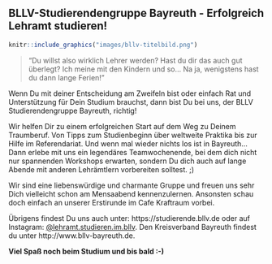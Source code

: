 ## BLLV-Studierendengruppe Bayreuth - Erfolgreich Lehramt studieren!

```r
knitr::include_graphics("images/bllv-titelbild.png")
```

> "Du willst also wirklich Lehrer werden? Hast du dir das auch gut überlegt? Ich meine mit den Kindern und so... Na ja, wenigstens hast du dann lange Ferien!"

Wenn Du mit deiner Entscheidung am Zweifeln bist oder einfach Rat und Unterstützung für Dein Studium brauchst, dann bist Du bei uns, der BLLV Studierendengruppe Bayreuth, richtig!

Wir helfen Dir zu einem erfolgreichen Start auf dem Weg zu Deinem Traumberuf. Von Tipps zum Studienbeginn über weltweite Praktika bis zur Hilfe im Referendariat.
Und wenn mal wieder nichts los ist in Bayreuth... Dann erlebe mit uns ein legendäres Teamwochenende, bei dem dich nicht nur spannenden Workshops erwarten,
sondern Du dich auch auf lange Abende mit anderen Lehrämtlern vorbereiten solltest. ;)

Wir sind eine liebenswürdige und charmante Gruppe und freuen uns sehr Dich vielleicht schon am Mensaabend kennenzulernen. Ansonsten schau doch einfach an unserer Erstirunde im Cafe Kraftraum vorbei.

Übrigens findest Du uns auch unter: https://studierende.bllv.de oder auf Instagram: [\@lehramt.studieren.im.bllv](https://www.instagram.com/lehramt.studieren.im.bllv). Den Kreisverband Bayreuth findest du unter http://www.bllv-bayreuth.de.

**Viel Spaß noch beim Studium und bis bald :-)**